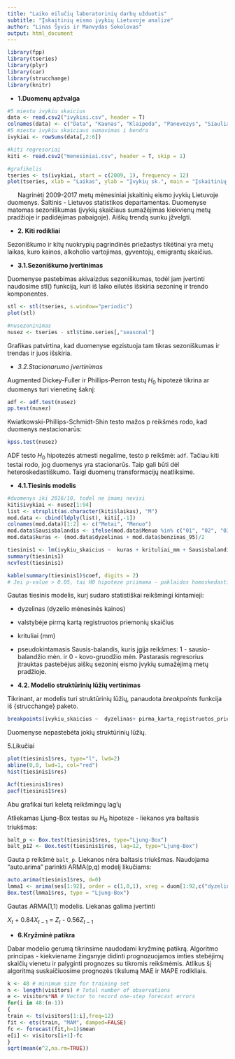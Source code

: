 ```yaml
---
title: "Laiko eilučių laboratorinių darbų užduotis"
subtitle: "Įskaitinių eismo įvykių Lietuvoje analizė"
author: "Linas Šyvis ir Manvydas Sokolovas"
output: html_document
---
```


```r
library(fpp)
library(tseries)
library(plyr)
library(car)
library(strucchange)
library(knitr)
```


* **1.Duomenų apžvalga**

```r
#5 miestu ivykiu skaicius
data <- read.csv2("ivykiai.csv", header = T)
colnames(data) <- c("Data", "Kaunas", "Klaipeda", "Panevezys", "Siauliai", "Vilnius")
#5 miestu ivykiu skaiciaus sumavimas i bendra
ivykiai <- rowSums(data[,2:6])

#kiti regresoriai
kiti <- read.csv2("menesiniai.csv", header = T, skip = 1)

#grafikelis
tseries <- ts(ivykiai, start = c(2009, 1), frequency = 12)
plot(tseries, xlab = "Laikas", ylab = "Įvykių sk.", main = "Įskaitinių eismo įvykių Lietuvoje skaičius", col = "dark green", lwd = 3)
```

&nbsp;&nbsp;&nbsp;&nbsp;&nbsp; Nagrinėti 2009-2017 metų mėnesiniai įskaitinių eismo įvykių Lietuvoje duomenys. Šaltinis - Lietuvos statistikos departamentas. Duomenyse matomas sezoniškumas (įvykių skaičiaus sumažėjimas kiekvienų metų pradžioje ir padidėjimas pabaigoje). Aiškų trendą sunku įžvelgti.

* **2. Kiti rodikliai**

Sezoniškumo ir kitų nuokrypių pagrindinės priežastys tikėtinai yra metų laikas, kuro kainos, alkoholio vartojimas, gyventojų, emigrantų skaičius.

* **3.1.Sezoniškumo įvertinimas**

Duomenyse pastebimas akivaizdus sezoniškumas, todėl jam įvertinti naudosime stl() funkciją, kuri iš laiko eilutės išskiria sezoninę ir trendo komponentes.

```r
stl <- stl(tseries, s.window="periodic")
plot(stl)

#nusezoninimas
nusez <- tseries - stl$time.series[,"seasonal"]
```

Grafikas patvirtina, kad duomenyse egzistuoja tam tikras sezoniškumas ir trendas ir juos išskiria.

* *3.2.Stacionarumo įvertinimas*

Augmented Dickey-Fuller ir Phillips-Perron testų $H_0$ hipotezė tikrina ar duomenys turi vienetinę šaknį:
```r
adf <- adf.test(nusez)
pp.test(nusez)
```

Kwiatkowski-Phillips-Schmidt-Shin testo mažos p reikšmės rodo, kad duomenys nestacionarūs:
```r
kpss.test(nusez)
```

ADF testo $H_0$ hipotezės atmesti negalime, testo p reikšmė: `adf`. Tačiau kiti testai rodo, jog duomenys yra stacionarūs. Taip gali būti dėl heteroskedastiškumo. Taigi duomenų transformacijų neatliksime.

* **4.1.Tiesinis modelis**

```r
#duomenys iki 2016/10, todel ne imami nevisi
kiti$ivykiai <- nusez[1:94]
list <- strsplit(as.character(kiti$laikas), "M")
mod.data <- cbind(ldply(list), kiti[,-1])
colnames(mod.data)[1:2] <- c("Metai", "Menuo")
mod.data$Sausisbalandis <- ifelse(mod.data$Menuo %in% c("01", "02", "03", "04"), 1, 0)
mod.data$kuras <- (mod.data$dyzelinas + mod.data$benzinas_95)/2
```

```r
tiesinis1 <- lm(ivykiu_skaicius ~  kuras + krituliai_mm + Sausisbalandis, data = mod.data)
summary(tiesinis1)
ncvTest(tiesinis1)
```

```r
kable(summary(tiesinis1)$coef, digits = 2)
# Jei p-value > 0.05, tai H0 hipotezė priimama - paklaidos homoskedastiškos.
```

Gautas tiesinis modelis, kurį sudaro statistiškai reikšmingi kintamieji:

 * dyzelinas (dyzelio mėnesinės kainos)

 * valstybėje pirmą kartą registruotos priemonių skaičius

 * krituliai (mm)

 * pseudokintamasis Sausis-balandis, kuris įgija reikšmes: 1 - sausio-balandžio mėn. ir 0 - kovo-gruodžio mėn. Pastarasis regresorius įtrauktas pastebėjus aiškų sezoninį eismo įvykių sumažėjimą metų pradžioje.

* **4.2. Modelio struktūrinių lūžių vertinimas**

Tikrinant, ar modelis turi struktūrinių lūžių, panaudota $breakpoints$ funkcija iš {strucchange} paketo.

```r
breakpoints(ivykiu_skaicius ~  dyzelinas+ pirma_karta_registruotos_priemones+ krituliai_mm+ Sausisbalandis, data = duom)
```

Duomenyse nepastebėta jokių struktūrinių lūžių.

5.Likučiai

```r
plot(tiesinis1$res, type="l", lwd=2)
abline(0,0, lwd=1, col="red")
hist(tiesinis1$res)
```

```r
Acf(tiesinis1$res)
pacf(tiesinis1$res)
```

Abu grafikai turi keletą reikšmingų lag'ų

Atliekamas Ljung-Box testas su $H_0$ hipoteze - liekanos yra baltasis triukšmas:

```r
balt_p <- Box.test(tiesinis1$res, type="Ljung-Box")
balt_p12 <- Box.test(tiesinis1$res, lag=12, type="Ljung-Box")
```


Gauta p reikšmė `balt_p`. Liekanos nėra baltasis triukšmas. Naudojama "auto.arima" parinkti ARMA(p,q) modelį likučiams:

```r
auto.arima(tiesinis1$res, d=0)
lmma1 <- arima(ses[1:92], order = c(1,0,1), xreg = duom[1:92,c("dyzelinas", "pirma_karta_registruotos_priemones", "krituliai_mm", "Sausisbalandis")])
Box.test(lmma1$res, type = "Ljung-Box")
```

Gautas ARMA(1,1) modelis. Liekanas galima įvertinti 

$X_t$ + 0.84$X_{t-1}$ = $Z_t$ - 0.56$Z_{t-1}$

* **6.Kryžminė patikra**

Dabar modelio gerumą tikrinsime naudodami kryžminę patikrą. Algoritmo principas - kiekviename žingsnyje didinti prognozuojamos imties stebėjimų skaičių vienetu ir palyginti prognozes su tikromis reikšmėmis. Atlikus šį algoritmą suskaičiuosime prognozės tikslumą MAE ir MAPE rodikliais.

```r
k <- 48 # minimum size for training set
n <- length(visitors) # Total number of observations
e <- visitors*NA # Vector to record one-step forecast errors
for(i in 48:(n-1))
{
train <- ts(visitors[1:i],freq=12)
fit <- ets(train, "MAM", damped=FALSE)
fc <- forecast(fit,h=1)$mean
e[i] <- visitors[i+1]-fc
}
sqrt(mean(e^2,na.rm=TRUE))
```

